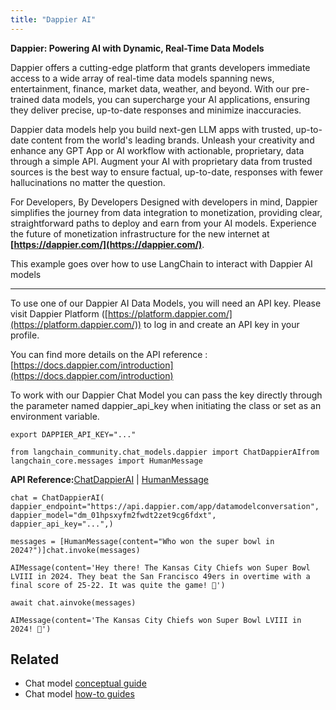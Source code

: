 ```yaml
---
title: "Dappier AI"
---
```


**Dappier: Powering AI with Dynamic, Real-Time Data Models**

Dappier offers a cutting-edge platform that grants developers immediate access to a wide array of real-time data models spanning news, entertainment, finance, market data, weather, and beyond. With our pre-trained data models, you can supercharge your AI applications, ensuring they deliver precise, up-to-date responses and minimize inaccuracies.

Dappier data models help you build next-gen LLM apps with trusted, up-to-date content from the world's leading brands. Unleash your creativity and enhance any GPT App or AI workflow with actionable, proprietary, data through a simple API. Augment your AI with proprietary data from trusted sources is the best way to ensure factual, up-to-date, responses with fewer hallucinations no matter the question.

For Developers, By Developers Designed with developers in mind, Dappier simplifies the journey from data integration to monetization, providing clear, straightforward paths to deploy and earn from your AI models. Experience the future of monetization infrastructure for the new internet at **[https://dappier.com/](https://dappier.com/)**.

This example goes over how to use LangChain to interact with Dappier AI models

***

To use one of our Dappier AI Data Models, you will need an API key. Please visit Dappier Platform ([https://platform.dappier.com/](https://platform.dappier.com/)) to log in and create an API key in your profile.

You can find more details on the API reference : [https://docs.dappier.com/introduction](https://docs.dappier.com/introduction)

To work with our Dappier Chat Model you can pass the key directly through the parameter named dappier\_api\_key when initiating the class or set as an environment variable.

```
export DAPPIER_API_KEY="..."
```

```
from langchain_community.chat_models.dappier import ChatDappierAIfrom langchain_core.messages import HumanMessage
```

**API Reference:**[ChatDappierAI](https://python.langchain.com/api_reference/community/chat_models/langchain_community.chat_models.dappier.ChatDappierAI.html) | [HumanMessage](https://python.langchain.com/api_reference/core/messages/langchain_core.messages.human.HumanMessage.html)

```
chat = ChatDappierAI(    dappier_endpoint="https://api.dappier.com/app/datamodelconversation",    dappier_model="dm_01hpsxyfm2fwdt2zet9cg6fdxt",    dappier_api_key="...",)
```

```
messages = [HumanMessage(content="Who won the super bowl in 2024?")]chat.invoke(messages)
```

```
AIMessage(content='Hey there! The Kansas City Chiefs won Super Bowl LVIII in 2024. They beat the San Francisco 49ers in overtime with a final score of 25-22. It was quite the game! 🏈')
```

```
await chat.ainvoke(messages)
```

```
AIMessage(content='The Kansas City Chiefs won Super Bowl LVIII in 2024! 🏈')
```

## Related

* Chat model [conceptual guide](/oss/concepts/chat_models)
* Chat model [how-to guides](/oss/how_to/#chat-models)
